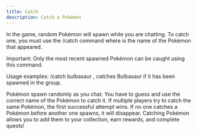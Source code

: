 ```yaml
---
title: Catch
description: Catch a Pokémon
---
```


In the game, random Pokémon will spawn while you are chatting. 
To catch one, you must use the /catch <pokemon> command where <pokemon> is the name of the Pokémon that appeared.

Important: Only the most recent spawned Pokémon can be caught using this command.

Usage examples:
/catch bulbasaur , 
catches Bulbasaur if it has been spawned in the group.

Pokémon spawn randomly as you chat.
You have to guess and use the correct name of the Pokémon to catch it.
If multiple players try to catch the same Pokémon, the first successful attempt wins.
If no one catches a Pokémon before another one spawns, it will disappear.
Catching Pokémon allows you to add them to your collection, earn rewards, and complete quests!
